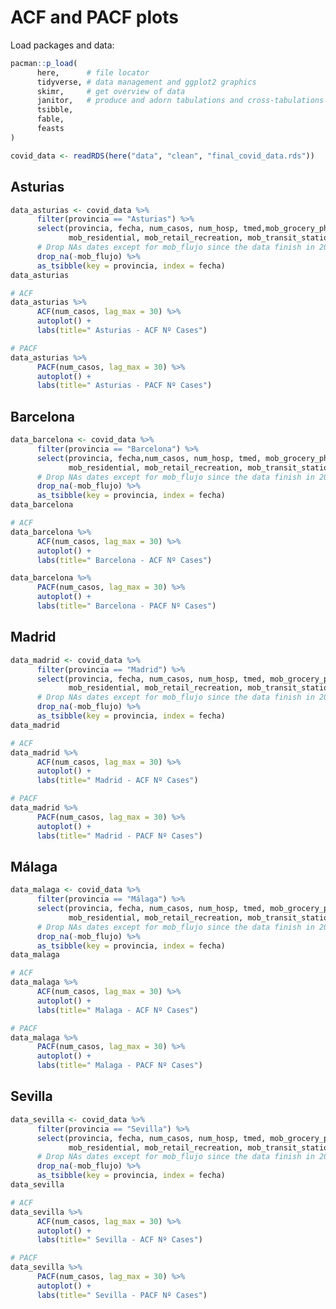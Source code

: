 # ACF and PACF plots {.unnumbered}

Load packages and data:

```r
pacman::p_load(
      here,      # file locator
      tidyverse, # data management and ggplot2 graphics
      skimr,     # get overview of data
      janitor,   # produce and adorn tabulations and cross-tabulations
      tsibble,
      fable,
      feasts
)

covid_data <- readRDS(here("data", "clean", "final_covid_data.rds"))
```

## Asturias

```r
data_asturias <- covid_data %>% 
      filter(provincia == "Asturias") %>% 
      select(provincia, fecha, num_casos, num_hosp, tmed,mob_grocery_pharmacy, mob_parks,
             mob_residential, mob_retail_recreation, mob_transit_stations, mob_workplaces, mob_flujo) %>% 
      # Drop NAs dates except for mob_flujo since the data finish in 2021 while other sources are ut to 31/03/2022
      drop_na(-mob_flujo) %>%  
      as_tsibble(key = provincia, index = fecha)
data_asturias
```

```r
# ACF
data_asturias %>%
      ACF(num_casos, lag_max = 30) %>%
      autoplot() +
      labs(title=" Asturias - ACF Nº Cases")

# PACF
data_asturias %>%
      PACF(num_casos, lag_max = 30) %>%
      autoplot() +
      labs(title=" Asturias - PACF Nº Cases")
```

## Barcelona

```r
data_barcelona <- covid_data %>% 
      filter(provincia == "Barcelona") %>% 
      select(provincia, fecha,num_casos, num_hosp, tmed, mob_grocery_pharmacy, mob_parks,
             mob_residential, mob_retail_recreation, mob_transit_stations, mob_workplaces, mob_flujo) %>% 
      # Drop NAs dates except for mob_flujo since the data finish in 2021 while other sources are ut to 31/03/2022
      drop_na(-mob_flujo) %>%  
      as_tsibble(key = provincia, index = fecha)
data_barcelona
```

```r
# ACF
data_barcelona %>%
      ACF(num_casos, lag_max = 30) %>%
      autoplot() +
      labs(title=" Barcelona - ACF Nº Cases")

data_barcelona %>%
      PACF(num_casos, lag_max = 30) %>%
      autoplot() +
      labs(title=" Barcelona - PACF Nº Cases")
```

## Madrid

```r
data_madrid <- covid_data %>% 
      filter(provincia == "Madrid") %>% 
      select(provincia, fecha, num_casos, num_hosp, tmed, mob_grocery_pharmacy, mob_parks,
             mob_residential, mob_retail_recreation, mob_transit_stations, mob_workplaces, mob_flujo) %>% 
      # Drop NAs dates except for mob_flujo since the data finish in 2021 while other sources are ut to 31/03/2022
      drop_na(-mob_flujo) %>%  
      as_tsibble(key = provincia, index = fecha)
data_madrid
```

```r
# ACF
data_madrid %>%
      ACF(num_casos, lag_max = 30) %>%
      autoplot() +
      labs(title=" Madrid - ACF Nº Cases")

# PACF
data_madrid %>%
      PACF(num_casos, lag_max = 30) %>%
      autoplot() +
      labs(title=" Madrid - PACF Nº Cases")
```

## Málaga

```r
data_malaga <- covid_data %>% 
      filter(provincia == "Málaga") %>% 
      select(provincia, fecha, num_casos, num_hosp, tmed, mob_grocery_pharmacy, mob_parks,
             mob_residential, mob_retail_recreation, mob_transit_stations, mob_workplaces, mob_flujo) %>% 
      # Drop NAs dates except for mob_flujo since the data finish in 2021 while other sources are ut to 31/03/2022
      drop_na(-mob_flujo) %>%  
      as_tsibble(key = provincia, index = fecha)
data_malaga
```

```r
# ACF
data_malaga %>%
      ACF(num_casos, lag_max = 30) %>%
      autoplot() +
      labs(title=" Malaga - ACF Nº Cases")

# PACF
data_malaga %>%
      PACF(num_casos, lag_max = 30) %>%
      autoplot() +
      labs(title=" Malaga - PACF Nº Cases")
```

## Sevilla

```r
data_sevilla <- covid_data %>% 
      filter(provincia == "Sevilla") %>% 
      select(provincia, fecha, num_casos, num_hosp, tmed, mob_grocery_pharmacy, mob_parks,
             mob_residential, mob_retail_recreation, mob_transit_stations, mob_workplaces, mob_flujo) %>% 
      # Drop NAs dates except for mob_flujo since the data finish in 2021 while other sources are ut to 31/03/2022
      drop_na(-mob_flujo) %>%   
      as_tsibble(key = provincia, index = fecha)
data_sevilla
```

```r
# ACF
data_sevilla %>%
      ACF(num_casos, lag_max = 30) %>%
      autoplot() +
      labs(title=" Sevilla - ACF Nº Cases")

# PACF
data_sevilla %>%
      PACF(num_casos, lag_max = 30) %>%
      autoplot() +
      labs(title=" Sevilla - PACF Nº Cases")
```
